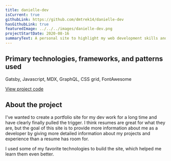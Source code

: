 ```yaml
---
title: danielle-dev
isCurrent: true
githubLink: https://github.com/dmtrek14/danielle-dev
hasGithubLink: true
featuredImage: ../../../images/danielle-dev.png
projectStartDate: 2020-08-16
summaryText: A personal site to highlight my web development skills and work
---
```


## Primary technologies, frameworks, and patterns used
Gatsby, Javascript, MDX, GraphQL, CSS grid, FontAwesome

<a href="https://github.com/dmtrek14/danielle-dev"><FontAwesomeIcon icon={faGithub}/> View project code</a> 

## About the project 
I've wanted to create a portfolio site for my dev work for a long time and have clearly finally pulled the trigger. I think resumes are great for what they are, but the goal of this site is to provide more information about me as a developer by giving more detailed information about my projects and experience than a resume has room for.

I used some of my favorite technologies to build the site, which helped me learn them even better.